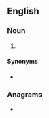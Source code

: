 ==English==

===Noun===
{{en-noun|-}}

# {{lb|en|finance}} {{acronym of|[[earnings]] before [[interest]], [[tax]]es and [[amortization]]|lang=en}}

====Synonyms====
* {{l|en|EBITDA}}

===Anagrams===
* {{anagrams|en|a=abeit|Batie|abite|beati}}